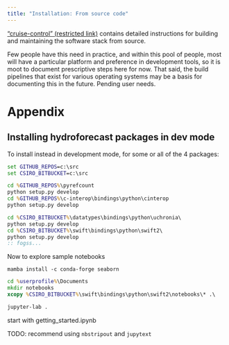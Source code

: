 ```yaml
---
title: "Installation: From source code"
---
```


["cruise-control" (restricted link)](https://bitbucket.csiro.au/projects/SF/repos/cruise-control/browse){.external target="_blank"} contains detailed instructions for building and maintaining the software stack from source.

Few people have this need in practice, and within this pool of people, most will have a particular platform and preference in development tools, so it is moot to document prescriptive steps here for now. That said, the build pipelines that exist for various operating systems may be a basis for documenting this in the future. Pending user needs.

# Appendix

## Installing hydroforecast packages in dev mode

To install instead in development mode, for some or all of the 4 packages:

```bat
set GITHUB_REPOS=c:\src
set CSIRO_BITBUCKET=c:\src
```

```bat
cd %GITHUB_REPOS%\pyrefcount
python setup.py develop
cd %GITHUB_REPOS%\c-interop\bindings\python\cinterop
python setup.py develop

cd %CSIRO_BITBUCKET%\datatypes\bindings\python\uchronia\
python setup.py develop
cd %CSIRO_BITBUCKET%\swift\bindings\python\swift2\
python setup.py develop
:: fogss...
```

Now to explore sample notebooks

`mamba install -c conda-forge seaborn`

```bat
cd %userprofile%\Documents
mkdir notebooks
xcopy %CSIRO_BITBUCKET%\swift\bindings\python\swift2\notebooks\* .\

jupyter-lab .
```

start with getting_started.ipynb

TODO: recommend using `nbstripout` and `jupytext`
